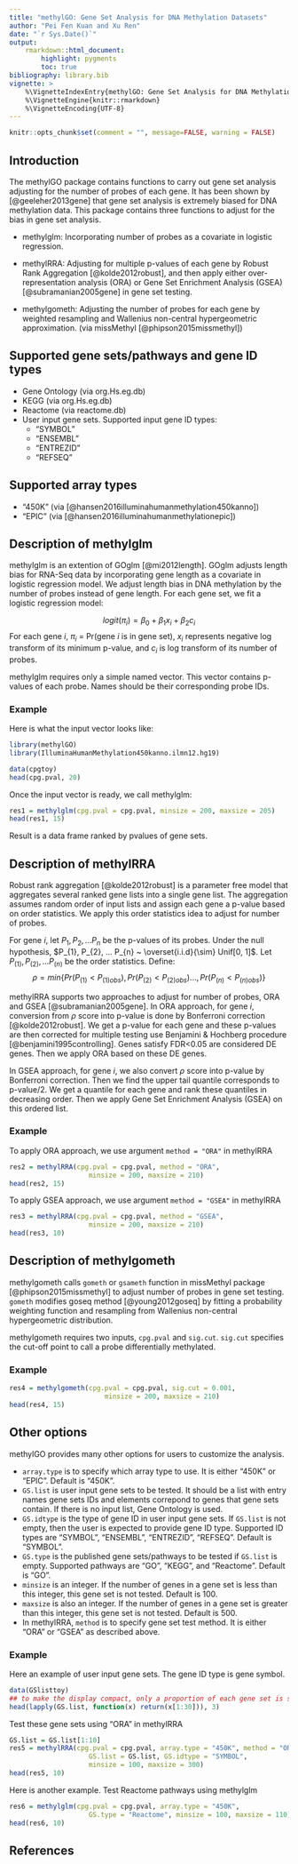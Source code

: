 ```yaml
---
title: "methylGO: Gene Set Analysis for DNA Methylation Datasets"
author: "Pei Fen Kuan and Xu Ren"
date: "`r Sys.Date()`"
output: 
    rmarkdown::html_document:
        highlight: pygments
        toc: true
bibliography: library.bib
vignette: >
    %\VignetteIndexEntry{methylGO: Gene Set Analysis for DNA Methylation Datasets}
    %\VignetteEngine{knitr::rmarkdown}
    %\VignetteEncoding{UTF-8}
---
```



```r
knitr::opts_chunk$set(comment = "", message=FALSE, warning = FALSE)
```

## Introduction

The methylGO package contains functions to carry out gene set analysis 
adjusting for the number of probes of each gene. It has been shown by 
[@geeleher2013gene] that gene set analysis is extremely biased for DNA 
methylation data. This package contains three functions to adjust for the 
bias in gene set analysis. 

* methylglm: Incorporating number of probes as a covariate in 
logistic regression. 

* methylRRA: Adjusting for multiple p-values of each gene by Robust 
Rank Aggregation [@kolde2012robust], and then apply either 
over-representation analysis (ORA) or Gene Set Enrichment 
Analysis (GSEA) [@subramanian2005gene] in gene set testing. 

* methylgometh: Adjusting the number of probes for each gene by 
weighted resampling and Wallenius non-central hypergeometric approximation. 
(via missMethyl [@phipson2015missmethyl])

## Supported gene sets/pathways and gene ID types

* Gene Ontology (via org.Hs.eg.db)
* KEGG (via org.Hs.eg.db)
* Reactome (via reactome.db)
* User input gene sets. Supported input gene ID types:
    + "SYMBOL"
    + "ENSEMBL"
    + "ENTREZID"
    + "REFSEQ"
    
## Supported array types

* "450K" (via [@hansen2016illuminahumanmethylation450kanno])
* "EPIC" (via [@hansen2016illuminahumanmethylationepic])

## Description of methylglm

methylglm is an extention of GOglm [@mi2012length]. GOglm adjusts 
length bias for RNA-Seq data by incorporating gene length as a covariate 
in logistic regression model. We adjust length bias in DNA methylation by 
the number of probes instead of gene length. For each gene set, we fit a 
logistic regression model:

$$logit (\pi_{i}) = \beta_{0} + \beta_{1}x_{i} + \beta_{2}c_{i}$$
For each gene $i$, $\pi_{i}$ = Pr(gene $i$ is in gene set), $x_{i}$ represents 
negative log transform of its minimum p-value, and $c_{i}$ is log transform of 
its number of probes.

methylglm requires only a simple named vector. This vector contains p-values of 
each probe. Names should be their corresponding probe IDs. 

### Example

Here is what the input vector looks like:

```r
library(methylGO)
library(IlluminaHumanMethylation450kanno.ilmn12.hg19)
```

```r
data(cpgtoy)
head(cpg.pval, 20)
```

Once the input vector is ready, we call methylglm:

```r
res1 = methylglm(cpg.pval = cpg.pval, minsize = 200, maxsize = 205)
head(res1, 15)
```

Result is a data frame ranked by pvalues of gene sets.


## Description of methylRRA

Robust rank aggregation [@kolde2012robust] is a parameter free model that 
aggregates several ranked gene lists into a single gene list. The aggregation 
assumes random order of input lists and assign each gene a p-value based on 
order statistics. We apply this order statistics idea to adjust for number 
of probes. 

For gene $i$, let $P_{1}, P_{2}, ... P_{n}$ be the p-values of its probes. 
Under the null hypothesis, 
$P_{1}, P_{2}, ... P_{n} ~ \overset{i.i.d}{\sim} Unif[0, 1]$. 
Let $P_{(1)}, P_{(2)}, ... P_{(n)}$ be the order statistics. Define: 
$$\rho = 
min\{Pr(P_{(1)}<P_{(1)obs}), Pr(P_{(2)}<P_{(2)obs})..., 
Pr(P_{(n)}<P_{(n)obs}) \} $$

methylRRA supports two approaches to adjust for number of probes, ORA and 
GSEA [@subramanian2005gene]. In ORA approach, for gene $i$, conversion from 
$\rho$ score into p-value is done by Bonferroni correction [@kolde2012robust]. 
We get a p-value for each gene and these p-values are then corrected for 
multiple testing use Benjamini & Hochberg procedure 
[@benjamini1995controlling]. Genes satisfy FDR<0.05 are considered DE genes. 
Then we apply ORA based on these DE genes. 

In GSEA approach, for gene $i$, we also convert $\rho$ score into p-value by 
Bonferroni correction. Then we find the upper tail quantile corresponds to 
p-value/2. We get a quantile for each gene and rank these quantiles in 
decreasing order. Then we apply Gene Set Enrichment Analysis (GSEA) on this 
ordered list.  

### Example

To apply ORA approach, we use argument `method = "ORA"` in methylRRA

```r
res2 = methylRRA(cpg.pval = cpg.pval, method = "ORA", 
                    minsize = 200, maxsize = 210)
head(res2, 15)
```

To apply GSEA approach, we use argument `method = "GSEA"` in methylRRA

```r
res3 = methylRRA(cpg.pval = cpg.pval, method = "GSEA", 
                    minsize = 200, maxsize = 210)
head(res3, 10)
```



## Description of methylgometh

methylgometh calls `gometh` or `gsameth` function in missMethyl 
package [@phipson2015missmethyl] to adjust number of probes in gene set 
testing. `gometh` modifies goseq method [@young2012goseq] by fitting a 
probability weighting function and resampling from Wallenius non-central 
hypergeometric distribution. 

methylgometh requires two inputs, `cpg.pval` and `sig.cut`. `sig.cut` specifies
the cut-off point to call a probe differentially methylated. 

### Example

```r
res4 = methylgometh(cpg.pval = cpg.pval, sig.cut = 0.001, 
                        minsize = 200, maxsize = 210)
head(res4, 15)
```


## Other options

methylGO provides many other options for users to customize the analysis. 

* `array.type` is to specify which array type to use. It is either "450K" or 
"EPIC". Default is "450K".
* `GS.list` is user input gene sets to be tested. It should be a list with 
entry names gene sets IDs and elements correpond to genes that gene sets 
contain. If there is no input list, Gene Ontology is used.
* `GS.idtype` is the type of gene ID in user input gene sets. If `GS.list` is 
not empty, then the user is expected to provide gene ID type. Supported ID 
types are "SYMBOL", "ENSEMBL", "ENTREZID", "REFSEQ". Default is "SYMBOL". 
* `GS.type` is the published gene sets/pathways to be tested if `GS.list` is 
empty. Supported pathways are "GO", "KEGG", and "Reactome". Default is "GO".
* `minsize` is an integer. If the number of genes in a gene set is less than 
this integer, this gene set is not tested. Default is 100.
* `maxsize` is also an integer. If the number of genes in a gene set is 
greater than this integer, this gene set is not tested. Default is 500.
* In methylRRA, `method` is to specify gene set test method. It is either 
"ORA" or "GSEA" as described above. 

### Example

Here an example of user input gene sets. The gene ID type is gene symbol. 
```r
data(GSlisttoy)
## to make the display compact, only a proportion of each gene set is shown
head(lapply(GS.list, function(x) return(x[1:30])), 3)   
```

Test these gene sets using "ORA" in methylRRA

```r
GS.list = GS.list[1:10]
res5 = methylRRA(cpg.pval = cpg.pval, array.type = "450K", method = "ORA", 
                    GS.list = GS.list, GS.idtype = "SYMBOL", 
                    minsize = 100, maxsize = 300)
head(res5, 10)
```

Here is another example. Test Reactome pathways using methylglm

```r
res6 = methylglm(cpg.pval = cpg.pval, array.type = "450K", 
                    GS.type = "Reactome", minsize = 100, maxsize = 110)
head(res6, 10)
```


## References
